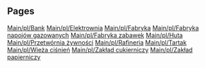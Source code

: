 
== Pages ==
[[Main/pl/Bank]]
[[Main/pl/Elektrownia]]
[[Main/pl/Fabryka]]
[[Main/pl/Fabryka napojów gazowanych]]
[[Main/pl/Fabryka zabawek]]
[[Main/pl/Huta]]
[[Main/pl/Przetwórnia żywności]]
[[Main/pl/Rafineria]]
[[Main/pl/Tartak]]
[[Main/pl/Wieża ciśnień]]
[[Main/pl/Zakład cukierniczy]]
[[Main/pl/Zakład papierniczy]]
